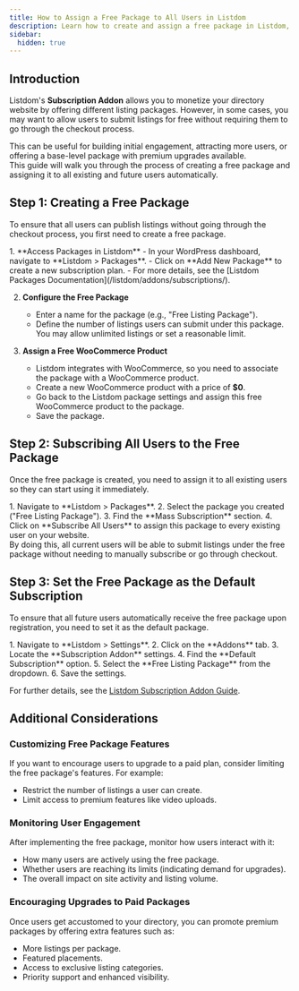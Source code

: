 ```yaml
---
title: How to Assign a Free Package to All Users in Listdom
description: Learn how to create and assign a free package in Listdom, subscribe all users, and set it as the default subscription.
sidebar:
  hidden: true
---
```



## Introduction

Listdom's **Subscription Addon** allows you to monetize your directory website by offering different listing packages. However, in some cases, you may want to allow users to submit listings for free without requiring them to go through the checkout process.  

This can be useful for building initial engagement, attracting more users, or offering a base-level package with premium upgrades available.  
This guide will walk you through the process of creating a free package and assigning it to all existing and future users automatically.

## Step 1: Creating a Free Package

To ensure that all users can publish listings without going through the checkout process, you first need to create a free package.

<Steps>
1. **Access Packages in Listdom**  
   - In your WordPress dashboard, navigate to **Listdom > Packages**.  
   - Click on **Add New Package** to create a new subscription plan.  
   - For more details, see the [Listdom Packages Documentation](/listdom/addons/subscriptions/).  

2. **Configure the Free Package**  
   - Enter a name for the package (e.g., "Free Listing Package").  
   - Define the number of listings users can submit under this package. You may allow unlimited listings or set a reasonable limit.  

3. **Assign a Free WooCommerce Product**  
   - Listdom integrates with WooCommerce, so you need to associate the package with a WooCommerce product.  
   - Create a new WooCommerce product with a price of **$0**.  
   - Go back to the Listdom package settings and assign this free WooCommerce product to the package.  
   - Save the package.  
</Steps>

## Step 2: Subscribing All Users to the Free Package

Once the free package is created, you need to assign it to all existing users so they can start using it immediately.

<Steps>
1. Navigate to **Listdom > Packages**.  
2. Select the package you created ("Free Listing Package").  
3. Find the **Mass Subscription** section.  
4. Click on **Subscribe All Users** to assign this package to every existing user on your website.  
</Steps>

<Aside type="note">
By doing this, all current users will be able to submit listings under the free package without needing to manually subscribe or go through checkout.
</Aside>

## Step 3: Set the Free Package as the Default Subscription

To ensure that all future users automatically receive the free package upon registration, you need to set it as the default package.

<Steps>
1. Navigate to **Listdom > Settings**.  
2. Click on the **Addons** tab.  
3. Locate the **Subscription Addon** settings.  
4. Find the **Default Subscription** option.  
5. Select the **Free Listing Package** from the dropdown.  
6. Save the settings.  
</Steps>

For further details, see the [Listdom Subscription Addon Guide](/listdom/addons/subscriptions/).

## Additional Considerations

### Customizing Free Package Features
If you want to encourage users to upgrade to a paid plan, consider limiting the free package's features. For example:  

- Restrict the number of listings a user can create.  
- Limit access to premium features like video uploads.  

### Monitoring User Engagement
After implementing the free package, monitor how users interact with it:  

- How many users are actively using the free package.  
- Whether users are reaching its limits (indicating demand for upgrades).  
- The overall impact on site activity and listing volume.  

### Encouraging Upgrades to Paid Packages
Once users get accustomed to your directory, you can promote premium packages by offering extra features such as:  

- More listings per package.  
- Featured placements.  
- Access to exclusive listing categories.  
- Priority support and enhanced visibility.  
